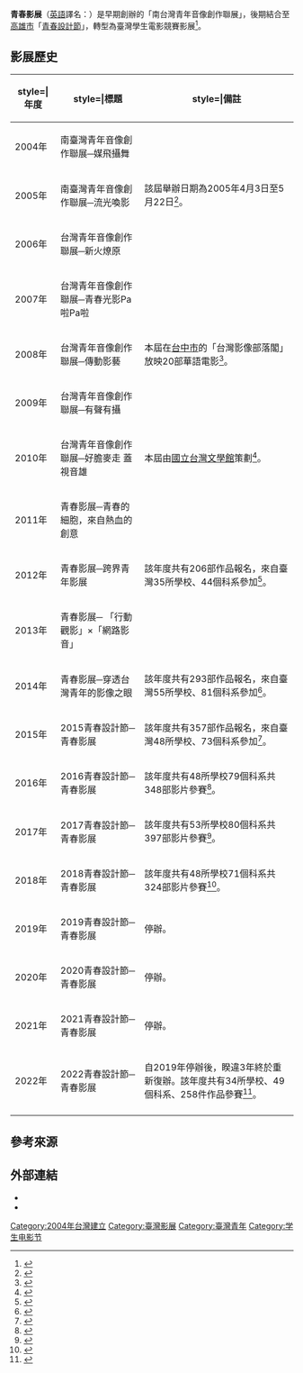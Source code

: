{{Infobox film festival
| name           = 青春影展<br><font size="-1">Youth Film Festival</font>
| founded        = 2004年
| location       = {{ROC}}[[高雄|高雄]]
| host           = [[高雄市電影館|高雄市電影館]]
| date           = 每年4、5月
| language       = [[汉语|汉语]]、[[英语|英语]]
| website        = https://yff.org.tw/
}}

'''青春影展'''（[[英語|英語]]譯名：{{lang|en|'''Youth Film Festival'''}}）是早期創辦的「南台灣青年音像創作聯展」，後期結合至[[高雄市|高雄市]]「[[青春設計節|青春設計節]]」，轉型為臺灣學生電影競賽影展<ref>{{cite news|title= 大葉動畫小島 入圍青春影展 |publisher= 中央社 |url= https://tw.news.yahoo.com/大葉動畫小島-入圍青春影展-052301156.html |date= 2014-05-02 |author=吳哲豪 |quote=目前在高雄市駁二藝術特區以及高雄市電影館展出的青春影展，源自於2004年的「南台灣青年音像創作聯展」，後來成為南部影視科系的畢業製作展演平台，結合「青春設計節」，轉型為以全國「學生電影」為核心的競賽影展，同時自2012年開始，主辦單位會推薦年度得獎影片參加國際競賽。 |accessdate=2016-03-18 | language=zh}}</ref>。

== 影展歷史 ==
{| class="wikitable" 
|-
! style=|年度
! style=|標題
! style=|備註
|-
|2004年 || 南臺灣青年音像創作聯展─媒飛攝舞||
|-
|2005年 || 南臺灣青年音像創作聯展─流光喚影||該屆舉辦日期為2005年4月3日至5月22日<ref>{{cite news|title= 青春影展 南投播映13部台灣紀錄片 |publisher= 大紀元 |url= http://www.epochtimes.com/b5/5/4/1/n874530.htm |date= 2005-04-01 |author=劉良蓉 |accessdate=2016-03-10 | language=zh-hant}}</ref>。
|-
|2006年 || 台灣青年音像創作聯展─新火燎原||
|-
|2007年 || 台灣青年音像創作聯展─青春光影Pa啦Pa啦||
|-
|2008年 || 台灣青年音像創作聯展─傳動影藝||本屆在[[台中市|台中市]]的「台灣影像部落閣」放映20部華語電影<ref>{{cite news|title= 台灣影像部落閣推出青春影展 播20部國片 |publisher= 大紀元 |url= http://www.epochtimes.com/b5/8/11/3/n2318048.htm |date= 2008-11-03 |author=李錫璋 |accessdate=2016-03-10 | language=zh-hant}}</ref>。
|-
|2009年 ||台灣青年音像創作聯展─有聲有攝||
|-
|2010年 || 台灣青年音像創作聯展─好膽麥走 蓋視音雄||本屆由[[國立台灣文學館|國立台灣文學館]]策劃<ref>{{cite news|title= 台文館夏日青春影展 |publisher= 大紀元 |url= http://www.epochtimes.com/b5/10/7/5/n2957878.htm |date= 2010-07-05 |author=孫幗英 |accessdate=2016-03-10 | language=zh-hant}}</ref>。
|-
|2011年 || 青春影展─青春的細胞，來自熱血的創意||
|-
|2012年 || 青春影展─跨界青年影展 ||該年度共有206部作品報名，來自臺灣35所學校、44個科系參加<ref>{{cite news|title= 影視新勢力 青春影展5月開跑 |publisher= 大紀元 |url= http://www.epochtimes.com/b5/12/4/17/n3567599.htm |date= 2012-04-16 |author=鄭景雯 |accessdate=2016-03-10 | language=zh-hant}}</ref>。
|-
|2013年 || 青春影展─ 「行動觀影」×「網路影音」||
|-
|2014年 || 青春影展─穿透台灣青年的影像之眼 || 該年度共有293部作品報名，來自臺灣55所學校、81個科系參加<ref>{{cite news|title=青春影展44部短片入圍　公民學運議題多元 |publisher=蘋果日報 |url=http://www.appledaily.com.tw/realtimenews/article/new/20140421/383261/ |date= 2014-04-21 |author=周昭平 |accessdate=206-03-23 | language=zh-hant}}</ref>。
|-
|2015年 || 2015青春設計節─青春影展 || 該年度共有357部作品報名，來自臺灣48所學校、73個科系參加<ref>{{cite news|title=〈南部〉2015青春影展 《悄悄》拿大獎 |publisher=自由時報 |url=http://news.ltn.com.tw/news/local/paper/883725 |date= 2015-05-26 |author=黃佳琳 |accessdate=206-03-10 | language=zh-hant}}</ref>。
|-
|2016年 || 2016青春設計節─青春影展 || 該年度共有48所學校79個科系共348部影片參賽<ref>{{cite news|title=〈南部〉青春設計節頒獎 總獎金150萬元 |publisher=自由時報 |url=http://news.ltn.com.tw/news/local/paper/987811 |date= 2016-05-09 |author=黃佳琳 |accessdate=2016-11-25 | language=zh-hant}}</ref>。
|-
|2017年 || 2017青春設計節─青春影展 || 該年度共有53所學校80個科系共397部影片參賽<ref>{{cite news|title=青春影展入圍揭曉 45部短片免費線上放映 |publisher=自由時報 |url=http://news.ltn.com.tw/news/life/breakingnews/2038803 |date= 2017-04-17 |author=王榮祥 |accessdate=2017-01-16 | language=zh-hant}}</ref>。
|-
|2018年 || 2018青春設計節─青春影展 || 該年度共有48所學校71個科系共324部影片參賽<ref>{{cite news|title=青春影展公佈43件入圍作品 4月27日於高雄電影館登場 |publisher=自由時報 |url=https://news.ltn.com.tw/news/life/breakingnews/2398882 |date= 2018-04-18 |author=王榮祥 |accessdate=2018-04-18 | language=zh-hant}}</ref>。
|-
|2019年 || 2019青春設計節─青春影展 || 停辦。
|-
|2020年 || 2020青春設計節─青春影展 || 停辦。
|-
|2021年 || 2021青春設計節─青春影展 || 停辦。
|-
|2022年 || 2022青春設計節─青春影展 || 自2019年停辦後，睽違3年終於重新復辦。該年度共有34所學校、49個科系、258件作品參賽<ref>{{cite news |author1=蔡孟妤 |title=2022青春設計節與青春影展落幕 線上宣布獲獎作品 |url=https://www.cna.com.tw/news/ahel/202205150187.aspx |accessdate=2022-06-24 |work=中央社 |agency=中央社 |publisher=中央社}}</ref>。
|-
|}

== 參考來源 ==
{{Reflist|2}}

== 外部連結 ==
* {{Official website|https://yff.org.tw/}}
* {{Facebook|yffkfa}}

{{台灣影展}}

{{DEFAULTSORT:Youth Film Festival}}
[[Category:2004年台灣建立|Category:2004年台灣建立]]
[[Category:臺灣影展|Category:臺灣影展]]
[[Category:臺灣青年|Category:臺灣青年]]
[[Category:学生电影节|Category:学生电影节]]